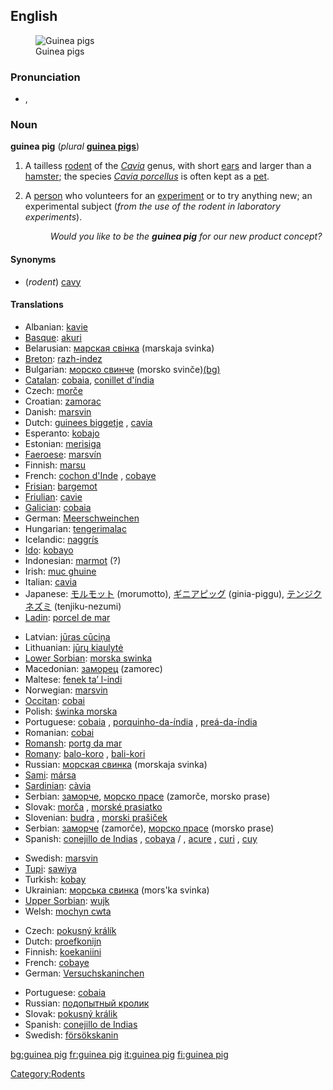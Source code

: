 {{wikipedia}}
==English==
[[Image:Guinea 1.jpg|thumb|Guinea pigs]]

===Pronunciation===
*{{IPA|/'gɪni pɪɡ/}}, {{SAMPA|/"gIni pIg/}}

===Noun===
'''guinea pig''' (''plural'' '''[[guinea pigs]]''')

# A tailless [[rodent]] of the ''[[Cavia]]'' genus, with short [[ear]]s and larger than a [[hamster]]; the species ''[[Cavia porcellus]]'' is often kept as a [[pet]].
# {{idiom}} A [[person]] who volunteers for an [[experiment]] or to try anything new; an experimental subject (''from the use of the rodent in laboratory experiments'').
#: ''Would you like to be the '''guinea pig''' for our new product concept?''

====Synonyms====
*(''rodent'') [[cavy]]

====Translations====
{{trans-top|rodent}}
*Albanian: [[kavie]]
*[[Basque]]: [[akuri]]
*Belarusian: [[марская свінка]] (marskaja svinka) {{f}}
*[[Breton]]: [[razh-indez]]
*Bulgarian: [[морско свинче]] (morsko svinče)[[:bg:морско свинче|(bg)]]
*[[Catalan]]: [[cobaia]], [[conillet d'índia]]
*Czech: [[morče]] {{n}}
*Croatian: [[zamorac]] {{m}}
*Danish: [[marsvin]]
*Dutch: [[guinees biggetje]] {{n}}, [[cavia]] {{m}}
*Esperanto: [[kobajo]]
*Estonian: [[merisiga]]
*[[Faeroese]]: [[marsvín]]
*Finnish: [[marsu]]
*French: [[cochon d'Inde]] {{m}}, [[cobaye]] {{m}}
*[[Frisian]]: [[bargemot]]
*[[Friulian]]: [[cavie]]
*[[Galician]]: [[cobaia]]
*German: [[Meerschweinchen]] {{n}}
*Hungarian: [[tengerimalac]]
*Icelandic: [[naggrís]] {{m}}
*[[Ido]]: [[kobayo]]
*Indonesian: [[marmot#Indonesian|marmot]] (?)
*Irish: [[muc ghuine]]
*Italian: [[cavia]] {{f}}
*Japanese: [[モルモット]] (morumotto), [[ギニアピッグ]] (ginia-piggu), [[テンジクネズミ]] (tenjiku-nezumi)
*[[Ladin]]: [[porcel de mar]]
{{trans-mid}}
*Latvian: [[jūras cūciņa]]
*Lithuanian: [[jūrų kiaulytė]]
*[[Lower Sorbian]]: [[morska swinka]]
*Macedonian: [[заморец]] (zamorec)
*Maltese: [[fenek ta’ l-indi]]
*Norwegian: [[marsvin]] {{n}}
*[[Occitan]]: [[cobai]]
*Polish: [[świnka morska]]
*Portuguese: [[cobaia]] {{f}}, [[porquinho-da-índia]] {{m}}, [[preá-da-índia]] {{m}}
*Romanian: [[cobai]]
*[[Romansh]]: [[portg da mar]]
*[[Romany]]: [[balo-koro]] {{m}}, [[bali-kori]] {{f}}
*Russian: [[морская свинка]] (morskaja svinka) {{f}}
*[[Sami]]: [[mársa]]
*[[Sardinian]]: [[càvia]]
*Serbian: [[заморче]], [[морско прасе]] (zamorče, morsko prase)
*Slovak: [[morča]] {{n}}, [[morské prasiatko]] {{n}}
*Slovenian: [[budra]] {{f}}, [[morski prašiček]] {{m}}
*Serbian: [[заморче]] (zamorče), [[морско прасе]] (morsko prase)
*Spanish: [[conejillo de Indias]] {{m}} {{italbrac|especially figurative usage}}, [[cobaya]] {{f}}/{{m}} {{italbrac|especially scientific usage}}, [[acure]] {{m}} {{italbrac|Venezuela}}, [[curi]] {{m}} {{italbrac|Colombia}}, [[cuy]] {{m}} {{italbrac|Argentina|Bolivia|Chile|Ecuador|Peru|Southern Colombian Andes}}  

*Swedish: [[marsvin]]
*[[Tupi]]: [[sawiya]]
*Turkish: [[kobay]]
*Ukrainian: [[морська свинка]] (mors'ka svinka)
*[[Upper Sorbian]]: [[wujk]]
*Welsh: [[mochyn cwta]]
{{trans-bottom}}

{{trans-top|volunteer for an experiment}}
*Czech: [[pokusný králík]] {{m}}
*Dutch: [[proefkonijn]] {{n}}
*Finnish: [[koekaniini]]
*French: [[cobaye]] {{m}}
*German: [[Versuchskaninchen]] {{n}}
{{trans-mid}}
*Portuguese: [[cobaia]] {{f}}
*Russian: [[подопытный кролик]] {{m}}
*Slovak: [[pokusný králik]] {{m}}
*Spanish: [[conejillo de Indias]] {{m}}
*Swedish: [[försökskanin]] {{c}}
{{trans-bottom}}

[[Category:Rodents]]

[[bg:guinea pig]]
[[fr:guinea pig]]
[[it:guinea pig]]
[[fi:guinea pig]]